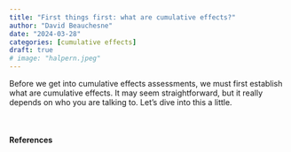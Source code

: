 ```yaml
---
title: "First things first: what are cumulative effects?"
author: "David Beauchesne"
date: "2024-03-28"
categories: [cumulative effects]
draft: true
# image: "halpern.jpeg"
---
```


Before we get into cumulative effects assessments, we must first establish what are cumulative effects. It may seem straightforward, but it really depends on who you are talking to. Let's dive into this a little. 



<br> 

#### References

::: {#refs-main}
:::